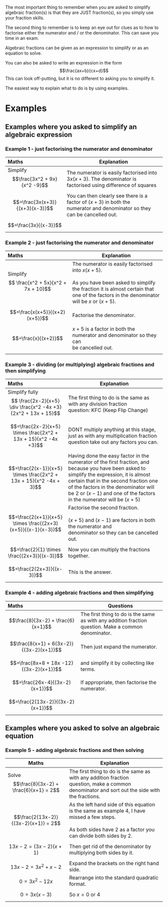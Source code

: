 The most important thing to remember when you are asked to simplify algebraic fraction(s) is that they are JUST fraction(s), so you simply use your fraction skills.

The second thing to remember is to keep an eye out for clues as to how to factorise either the numerator and / or the denominator. This can save you time in an exam.

Algebraic fractions can be given as an expression to simplify or as an equation to solve.

You can also be asked to write an expression in the form $$\frac{ax+b}{cx+d}$$
This can look off-putting, but it is no different to asking you to simplify it.

The easiest way to explain what to do is by using examples.
# Examples
## Examples where you asked to simplify an algebraic expression
### Example 1 - just factorising the numerator and denominator
| Maths                                 | Explanation                                                                                                                  |
| :------------------------------------ | ---------------------------------------------------------------------------------------------------------------------------- |
| Simplify $$\frac{3x^2 + 9x}{x^2 -9}$$ | The numerator is easily factorised into $3x(x+3)$. The denominator is factorised using difference of squares                 |
| $$=\frac{3x(x+3)}{(x+3)(x-3)}$$       | You can then clearly see there is a factor of $(x+3)$ in both the<br/>numerator and denominator so they can be cancelled out. |
| $$=\frac{3x}{(x-3)}$$                 |                                                                                                                              |
### Example 2 - just factorising the numerator and denominator
| Maths                                       | Explanation                                                                                                                                                                                         |
| :------------------------------------------ | --------------------------------------------------------------------------------------------------------------------------------------------------------------------------------------------------- |
| Simplify$$ \frac{x^2 + 5x}{x^2 + 7x + 10}$$ | The numerator is easily factorised into $x(x+5)$.<br/><br/>As you have been asked to simplify the fraction it is almost certain that<br/>one of the factors in the denominator will be $x$ or $(x+5)$. |
| $$=\frac{x(x+5)}{(x+2)(x+5)}$$              | Factorise the denominator.                                                                                                                                                                          |
| $$=\frac{x}{(x+2)}$$                        | $x+5$  is a factor in both the numerator and denominator so they can<br/>be cancelled out.                                                                                                           |
|                                             |                                                                                                                                                                                                     |
### Example 3 - dividing (or multiplying) algebraic fractions and then simplifying
| Maths                                                                        | Explanation                                                                                                                                                                                                                                                                                         |
| :--------------------------------------------------------------------------- | --------------------------------------------------------------------------------------------------------------------------------------------------------------------------------------------------------------------------------------------------------------------------------------------------- |
| Simplify fully $$ \frac{2x-2}{x+5} \div \frac{x^2 -4x +3}{2x^2 + 13x + 15}$$ | The first thing to do is the same as with any division fraction<br/>question: KFC (Keep Flip Change)                                                                                                                                                                                                 |
| $$=\frac{2x-2}{x+5} \times \frac{2x^2 + 13x + 15}{x^2 -4x +3}$$              | DONT multiply anything at this stage, just as with any multiplication fraction question take out any factors you can.                                                                                                                                                                               |
| $$=\frac{2(x-1)}{x+5} \times \frac{2x^2 + 13x + 15}{x^2 -4x + 3}$$           | Having done the easy factor in the numerator of the first fraction, and because you have been asked to simplify the expression, it is almost certain that in the second fraction one of the factors in the denominator will be 2 or $(x-1)$ and one of the factors in the numerator will be $(x+5)$ |
| $$=\frac{2(x+1)}{x+5} \times \frac{(2x+3)(x+5)}{(x-1)(x-3)}$$                | Factorise the second fraction.<br/><br/>$(x + 5)$ and $(x - 1)$ are factors in both the numerator and<br/>denominator so they can be cancelled out.                                                                                                                                                    |
| $$=\frac{2}{1} \times \frac{(2x+3)}{(x-3)}$$                                 | Now you can multiply the fractions together.                                                                                                                                                                                                                                                        |
| $$=\frac{2(2x+3)}{(x-3)}$$                                                   | This is the answer.                                                                                                                                                                                                                                                                                 |
### Example 4 - adding algebraic fractions and then simplifying
| Maths                                    | Questions                                                                                               |
| :--------------------------------------- | ------------------------------------------------------------------------------------------------------- |
| $$\frac{8}{3x-2} + \frac{6}{x+1}$$       | The first thing to do is the same as with any addition fraction<br/>question. Make a common denominator. |
| $$\frac{8(x+1) + 6(3x-2)}{(3x-2)(x+1)}$$ | Then just expand the numerator.                                                                         |
| $$=\frac{8x+8 + 18x -12}{(3x-2)(x+1)}$$  | and simplify it by collecting like terms.                                                               |
| $$=\frac{26x-4}{(3x-2)(x+1)}$$           | If appropriate, then factorise the numerator.                                                           |
| $$=\frac{2(13x-2)}{(3x-2)(x+1)}$$        |                                                                                                         |
## Examples where you asked to solve an algebraic equation
### Example 5 - adding algebraic fractions and then solving
| Maths                                        | Explanation                                                                                                                                                          |
| -------------------------------------------- | -------------------------------------------------------------------------------------------------------------------------------------------------------------------- |
| Solve $$\frac{8}{3x-2} + \frac{6}{x+1} = 2$$ | The first thing to do is the same as with any addition fraction<br/>question, make a common denominator and sort out the side with<br/>the fractions.                  |
| $$\frac{2(13x-2)}{(3x-2)(x+1)} = 2$$         | As the left hand side of this equation is the same as example 4, I have missed a few steps. <br/><br/>As both sides have 2 as a factor you can divide both sides by 2. |
| $$13x-2 = (3x-2) (x+1)$$                     | Then get rid of the denominator by multiplying both sides by it.                                                                                                     |
| $$13x-2 = 3x^2 +x -2$$                       | Expand the brackets on the right hand side.                                                                                                                          |
| $$0=3x^2 - 12x$$                             | Rearrange into the standard quadratic format.                                                                                                                        |
| $$0=3x(x-3)$$                                | So $x = 0$ or $4$                                                                                                                                                    |

